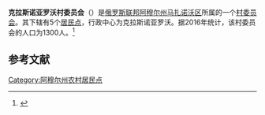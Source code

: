 {{Infobox Settlement
| official_name = 克拉斯诺亚罗沃村委员会
| native_name = Краснояровский сельсовет
| settlement_type = [[村委员会|村委员会]]
| subdivision_type = [[国家|国家]]
| subdivision_type1 = [[俄罗斯行政区划|州]]
| subdivision_type2 = [[区_(苏联)|区]]
| subdivision_name = {{RUS}}
| subdivision_name1 = [[阿穆尔州|阿穆尔州]]
| subdivision_name2 = [[马扎诺沃区|马扎诺沃区]]
| seat_type = 行政中心
| seat = 克拉斯诺亚罗沃
| population_as_of=2016
| population_footnotes = <ref name=amurstat />
| population_total = 1300
| coordinates_display = inline,title
| latd = 51 | latm = 27 | lats = 26 | latNS = N
| longd = 128 | longm = 26 | longs = 09 | longEW = E
| timezone = [[雅库茨克时间|MSK+6]]
| utc_offset = +9
| blank_name = [[俄罗斯市政土地区划代码|OKTMO编码]]
| blank_info = [http://classif.spb.ru/classificators/view/tma.php?st=A&kr=1&kod=10632420 10632420]
}}
'''克拉斯诺亚罗沃村委员会'''（{{lang-ru|Краснояровский сельсовет}}）是[[俄罗斯联邦|俄罗斯联邦]][[阿穆尔州|阿穆尔州]][[马扎诺沃区|马扎诺沃区]]所属的一个[[村委员会|村委员会]]。其下辖有5个[[居民点|居民点]]，行政中心为克拉斯诺亚罗沃。据2016年统计，该村委员会的人口为1300人。<ref name=amurstat>{{cite web |url=http://amurstat.gks.ru/wps/wcm/connect/rosstat_ts/amurstat/resources/d600c10043769f3eb9effbdd898fc419/07_1_4.htm |title=Оценка численности населения по городским округам, муниципальным районам, городским и сельским поселениям Амурской области на 1 января 2016 года |language=ru |accessdate=2016-04-21 |archiveurl=https://www.webcitation.org/6gvsqa6qi?url=http://amurstat.gks.ru/wps/wcm/connect/rosstat_ts/amurstat/resources/d600c10043769f3eb9effbdd898fc419/07_1_4.htm |archivedate=2016-04-21 |deadurl=yes }}</ref>

== 参考文献 ==
{{reflist}}

{{Russia-stub}}

[[Category:阿穆尔州农村居民点|Category:阿穆尔州农村居民点]]